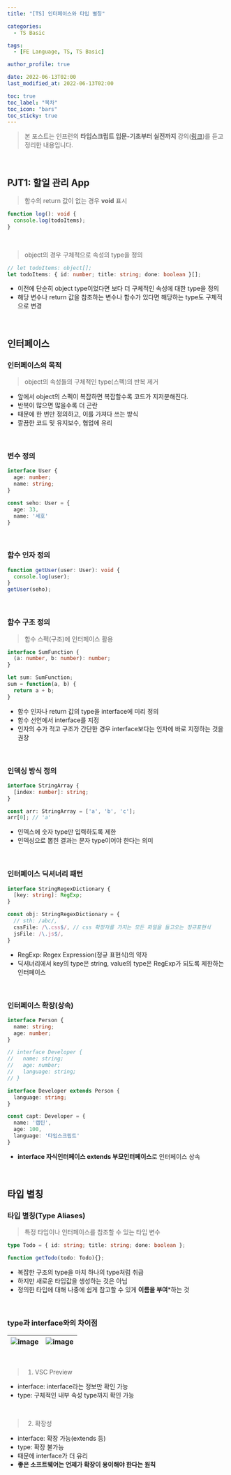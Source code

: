 ```yaml
---
title: "[TS] 인터페이스와 타입 별칭"

categories:
  - TS Basic

tags:
  - [FE Language, TS, TS Basic]

author_profile: true

date: 2022-06-13T02:00
last_modified_at: 2022-06-13T02:00

toc: true
toc_label: "목차"
toc_icon: "bars"
toc_sticky: true
---
```


> 본 포스트는 인프런의 **타입스크립트 입문-기초부터 실전까지** 강의([링크](https://www.inflearn.com/course/%ED%83%80%EC%9E%85%EC%8A%A4%ED%81%AC%EB%A6%BD%ED%8A%B8-%EC%9E%85%EB%AC%B8/dashboard))를 듣고 정리한 내용입니다.

<br />

## PJT1: 할일 관리 App

> 함수의 return 값이 없는 경우 **void** 표시

```ts
function log(): void {
  console.log(todoItems);
}
```

<br />

> object의 경우 구체적으로 속성의 type을 정의

```ts
// let todoItems: object[]; 
let todoItems: { id: number; title: string; done: boolean }[];
```

- 이전에 단순히 object type이었다면 보다 더 구체적인 속성에 대한 type을 정의
- 해당 변수나 return 값을 참조하는 변수나 함수가 있다면 해당하는 type도 구체적으로 변경

<br />

## 인터페이스

### 인터페이스의 목적

> object의 속성들의 구체적인 type(스펙)의 반복 제거

- 앞에서 object의 스펙이 복잡하면 복잡할수록 코드가 지저분해진다.
- 반복이 많으면 많을수록 더 곤란
- 때문에 한 번만 정의하고, 이를 가져다 쓰는 방식
- 깔끔한 코드 및 유지보수, 협업에 유리

<br />

### 변수 정의

```ts
interface User {
  age: number;
  name: string;
}

const seho: User = {
  age: 33,
  name: '세호'
}
```

<br />

### 함수 인자 정의

```ts
function getUser(user: User): void {
  console.log(user);
}
getUser(seho);
```

<br />

### 함수 구조 정의

> 함수 스펙(구조)에 인터페이스 활용

```ts
interface SumFunction {
  (a: number, b: number): number;
}

let sum: SumFunction;
sum = function(a, b) {
  return a + b;
}
```

- 함수 인자나 return 값의 type을 interface에 미리 정의
- 함수 선언에서 interface를 지정
- 인자의 수가 적고 구조가 간단한 경우 interface보다는 인자에 바로 지정하는 것을 권장

<br />

### 인덱싱 방식 정의

```ts
interface StringArray {
  [index: number]: string;
}

const arr: StringArray = ['a', 'b', 'c'];
arr[0]; // 'a'
```

- 인덱스에 숫자 type만 입력하도록 제한
- 인덱싱으로 뽑힌 결과는 문자 type이어야 한다는 의미

<br />

### 인터페이스 딕셔너리 패턴

```ts
interface StringRegexDictionary {
  [key: string]: RegExp;
}

const obj: StringRegexDictionary = {
  // sth: /abc/,
  cssFile: /\.css$/, // css 확장자를 가지는 모든 파일을 들고오는 정규표현식
  jsFile: /\.js$/,
}
```

- RegExp: Regex Expression(정규 표현식)의 약자
- 딕셔너리에서 key의 type은 string, value의 type은 RegExp가 되도록 제한하는 인터페이스

<br />

### 인터페이스 확장(상속)

```ts
interface Person {
  name: string;
  age: number;
}

// interface Developer {
//   name: string;
//   age: number;
//   language: string;
// }

interface Developer extends Person {
  language: string;
}

const capt: Developer = {
  name: '캡틴',
  age: 100,
  language: '타입스크립트'
}
```

- **interface 자식인터페이스 extends 부모인터페이스**로 인터페이스 상속

<br />

## 타입 별칭

### 타입 별칭(Type Aliases)

> 특정 타입이나 인터페이스를 참조할 수 있는 타입 변수

```ts
type Todo = { id: string; title: string; done: boolean };

function getTodo(todo: Todo){};
```

- 복잡한 구조의 type을 마치 하나의 type처럼 취급
- 하지만 새로운 타입값을 생성하는 것은 아님
- 정의한 타입에 대해 나중에 쉽게 참고할 수 있게 **이름을 부여***하는 것

<br />

### type과 interface와의 차이점

|![image](https://user-images.githubusercontent.com/86189596/173243930-60974003-50bf-4ee2-9590-dee976edbefe.png)|![image](https://user-images.githubusercontent.com/86189596/173243959-8206d218-5893-4dc8-b736-a5aa2f95a939.png)|
|--|--|

<br />

> 1. VSC Preview

- interface: interface라는 정보만 확인 가능
- type: 구체적인 내부 속성 type까지 확인 가능

<br />

> 2. 확장성

- interface: 확장 가능(extends 등)
- type: 확장 불가능
- 때문에 interface가 더 유리
- **좋은 소프트웨어는 언제가 확장이 용이해야 한다는 원칙**